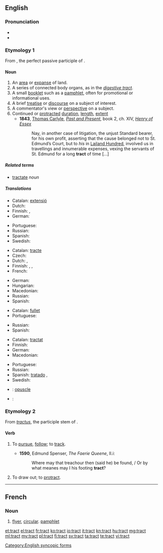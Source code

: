 ==English==

===Pronunciation===
* {{audio|en-us-tract.ogg|Audio (US)}}
* {{rhymes|ækt}}

===Etymology 1===
From {{term|tractus|lang=la}}, the perfect passive participle of {{etyl|la|en}} {{term|traho|trahō|lang=la}}.

====Noun====
{{en-noun}}

# An [[area]] or [[expanse]] of land.
# A series of connected body organs, as in the ''[[digestive tract]]''.
# A small [[booklet]] such as a [[pamphlet]], often for promotional or informational uses.
# A brief [[treatise]] or [[discourse]] on a subject of interest.
# A commentator's view or [[perspective]] on a subject.
# Continued or [[protracted]] [[duration]], [[length]], [[extent]]
#* '''1843''', [[w:Thomas_Carlyle|Thomas Carlyle]], ''[[:w:Past and Present (book)|Past and Present]]'', book 2, ch. XIV, ''[[:w:Henry d'Essex|Henry of Essex]]''
#*: Nay, in another case of litigation, the unjust Standard bearer, for his own profit, asserting that the cause belonged not to St. Edmund’s Court, but to ''his'' in [[:w:Leyland (hundred)|Lailand Hundred]], involved us in travellings and innumerable expenses, vexing the servants of St. Edmund for a long '''tract''' of time […]

=====Related terms=====
* [[tractate]] ''noun''

=====Translations=====
{{trans-top|an area}}
* Catalan: [[extensió]] {{f}}
* Dutch: {{t+|nl|gebied|n}}
* Finnish: {{t+|fi|alue}}, {{t+|fi|seutu}}
* German: {{t+|de|Gebiet|n}}
{{trans-mid}}
* Portuguese: {{t+|pt|extensão|m}}
* Russian: {{t+|ru|участок|m|tr=učástok|sc=Cyrl}}
* Spanish: {{t+|es|extensión|f}}
* Swedish: {{t+|sv|trakt}}
{{trans-bottom}}

{{trans-top|a series of connected body organs}}
* Catalan: [[tracte]] {{m}}
* Czech: {{t-|cs|ústrojí|n}}
* Dutch: {{t+|nl|kanaal|n}}, {{t+|nl|stelsel|n}}
* Finnish: {{t+|fi|elimet}}, {{t+|fi|kanava}}, {{t+|fi|juoste}}
* French: {{t+|fr|appareil|m}}
{{trans-mid}}
* German: {{t-|de|Trakt|m}}
* Hungarian: {{t-|hu|traktus}}
* Macedonian: {{t-|mk|провод|m|tr=próvod|sc=Cyrl}}
* Russian: {{t+|ru|тракт|m|tr=trakt|sc=Cyrl}}
* Spanish: {{t+|es|tracto|m}}
{{trans-bottom}}

{{trans-top|a small booklet}}
* Catalan: [[fullet]] {{m}}
* Portuguese: {{t+|pt|panfleto|m}}
{{trans-mid}}
* Russian: {{t+|ru|брошюра|f|tr=brošúra|sc=Cyrl}}
* Spanish: {{t+|es|folleto|m}}
{{trans-bottom}}

{{trans-top|a brief treatise}}
* Catalan: [[tractat]] {{m}}
* Finnish: {{t-|fi|traktaatti}}
* German: {{t+|de|Traktat|n}}
* Macedonian: {{t-|mk|расправа|f|tr=rásprava|sc=Cyrl}}
{{trans-mid}}
* Portuguese: {{t+|pt|tratado|m}}
* Russian: {{t+|ru|трактат|m|tr=traktát|sc=Cyrl}}
* Spanish: [[tratado]] {{m}},
* Swedish: {{t+|sv|traktat}}
{{trans-bottom}}

{{checktrans-top}}
* {{ttbc|ca}}: [[opuscle]] {{m}}
{{trans-mid}}
* {{ttbc|ga}}: {{t-|ga|réimse|m}}
{{trans-bottom}}

===Etymology 2===
From ''[[tractus]]'', the participle stem of {{etyl|la|en}} {{term|trahere|lang=la}}.

====Verb====
{{en-verb}}

# {{context|obsolete|lang=en}} To [[pursue]], [[follow]]; to [[track]].
#* '''1590''', Edmund Spenser, ''The Faerie Queene'', II.i:
#*: Where may that treachour then (said he) be found, / Or by what meanes may I his footing '''tract'''?
# {{context|obsolete|lang=en}} To draw out; to [[protract]].
#: {{rfquotek|Ben Jonson}}

[[Category:English syncopic forms]]

----

==French==

===Noun===
{{fr-noun|m}}

# [[flyer]], [[circular]]. [[pamphlet]]

[[et:tract]]
[[el:tract]]
[[fr:tract]]
[[ko:tract]]
[[io:tract]]
[[it:tract]]
[[kn:tract]]
[[hu:tract]]
[[mg:tract]]
[[ml:tract]]
[[my:tract]]
[[pl:tract]]
[[fi:tract]]
[[sv:tract]]
[[ta:tract]]
[[te:tract]]
[[vi:tract]]